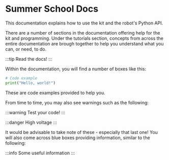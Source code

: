 # Summer School Docs

This documentation explains how to use the kit and the robot's Python API.

There are a number of sections in the documentation offering help for the kit and programming. Under the tutorials section, concepts from across
the entire documentation are brough together to help you understand what you can, or need, to do.

:::tip
Read the docs!
:::

Within the documentation, you will find a number of boxes like this:

```python
# Code example
print("Hello, world!")
```

These are code examples provided to help you.

From time to time, you may also see warnings such as the following:

:::warning
Test your code!
:::

:::danger
High voltage
:::

It would be advisable to take note of these - especially that last one! You will also come across blue boxes providing information, similar to the following:

:::info
Some useful information
:::

